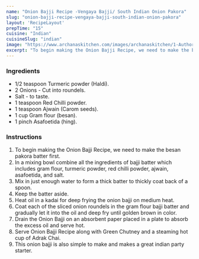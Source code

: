 ---
name: "Onion Bajji Recipe -Vengaya Bajji/ South Indian Onion Pakora"
slug: "onion-bajji-recipe-vengaya-bajji-south-indian-onion-pakora"
layout: 'RecipeLayout'
prepTime: "15"
cuisine: "Indian"
cuisineSlug: "indian"
image: "https://www.archanaskitchen.com/images/archanaskitchen/1-Author/sneha-archanaskitchen.com/Onion_Bajji_Recipe_.jpg"
excerpt: "To begin making the Onion Bajji Recipe, we need to make the besan pakora batter first"
---

### Ingredients

- 1/2 teaspoon Turmeric powder (Haldi).
- 2 Onions - Cut into roundels.
- Salt - to taste.
- 1 teaspoon Red Chilli powder.
- 1 teaspoon Ajwain (Carom seeds).
- 1 cup Gram flour (besan).
- 1 pinch Asafoetida (hing).

### Instructions

1. To begin making the Onion Bajji Recipe, we need to make the besan pakora batter first.
1. In a mixing bowl combine all the ingredients of bajji batter which includes gram flour, turmeric powder, red chilli powder, ajwain, asafoetida, and salt.
1. Mix in just enough water to form a thick batter to thickly coat back of a spoon.
1. Keep the batter aside.
1. Heat oil in a kadai for deep frying the onion bajji on medium heat.
1. Coat each of the sliced onion roundels in the gram flour bajji batter and gradually let it into the oil and deep fry until golden brown in color.
1. Drain the Onion Bajji on an absorbent paper placed in a plate to absorb the excess oil  and serve hot.
1. Serve Onion Bajji Recipe along with Green Chutney and a steaming hot cup of Adrak Chai.
1. This onion bajji is also simple to make and makes a great indian party starter.
